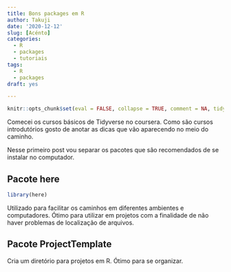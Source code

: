 ```yaml
---
title: Bons packages em R
author: Takuji
date: '2020-12-12'
slug: [Acénto]
categories:
  - R
  - packages
  - tutoriais
tags:
  - R
  - packages
draft: yes

---
```


```r
knitr::opts_chunk$set(eval = FALSE, collapse = TRUE, comment = NA, tidy = FALSE)
```

Comecei os cursos básicos de Tidyverse no coursera. Como são cursos introdutórios
gosto de anotar as dicas que vão aparecendo no meio do caminho. 


Nesse primeiro post vou separar os pacotes que são recomendados de se instalar no
computador.

## Pacote here

```r
library(here)

```

Utilizado para facilitar os caminhos em diferentes ambientes e computadores.
Ótimo para utilizar em projetos com a finalidade de não haver problemas de localização de arquivos.


## Pacote ProjectTemplate

Cria um diretório para projetos em R. Ótimo para se organizar.




